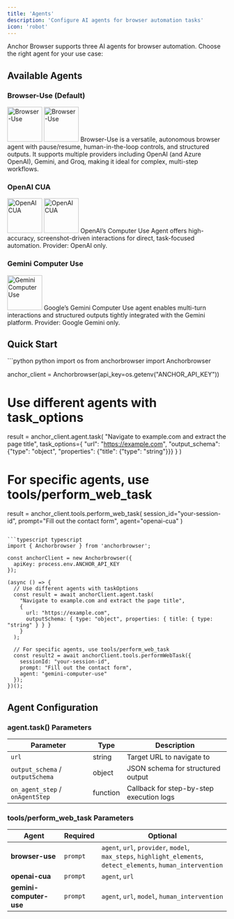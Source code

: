 ```yaml
---
title: 'Agents'
description: 'Configure AI agents for browser automation tasks'
icon: 'robot'
---
```


Anchor Browser supports three AI agents for browser automation. Choose the right agent for your use case:

## Available Agents

### Browser-Use (Default)
<!-- Light mode image -->
<img src="/images/agent-browser-use-icon-light.svg" alt="Browser-Use" width="80" noZoom className="float-right ml-3 block dark:hidden" />
<!-- Dark mode image -->
<img src="/images/agent-browser-use-icon-dark.svg" alt="Browser-Use" width="80" noZoom className="float-right ml-3 hidden dark:block" />
Browser-Use is a versatile, autonomous browser agent with pause/resume, human-in-the-loop controls, and structured outputs. It supports multiple providers including OpenAI (and Azure OpenAI), Gemini, and Groq, making it ideal for complex, multi-step workflows.

### OpenAI CUA 
<!-- Light mode image -->
<img src="/images/agent-openai-light.svg" alt="OpenAI CUA" width="80" noZoom className="float-right ml-3 block dark:hidden" />
<!-- Dark mode image -->
<img src="/images/agent-openai-dark.svg" alt="OpenAI CUA" width="80" noZoom className="float-right ml-3 hidden dark:block" />
OpenAI’s Computer Use Agent offers high-accuracy, screenshot-driven interactions for direct, task-focused automation. Provider: OpenAI only.

### Gemini Computer Use
<img src="/images/agent-gemini-color.png" alt="Gemini Computer Use" width="80" noZoom className="float-right ml-3" />
Google’s Gemini Computer Use agent enables multi-turn interactions and structured outputs tightly integrated with the Gemini platform. Provider: Google Gemini only.

## Quick Start

<Accordion title="Code example - Using Agents" defaultOpen>
<CodeGroup>
```python python
import os
from anchorbrowser import Anchorbrowser

anchor_client = Anchorbrowser(api_key=os.getenv("ANCHOR_API_KEY"))

# Use different agents with task_options
result = anchor_client.agent.task(
    "Navigate to example.com and extract the page title",
    task_options={
        "url": "https://example.com",
        "output_schema": {"type": "object", "properties": {"title": {"type": "string"}}}
    }
)

# For specific agents, use tools/perform_web_task
result = anchor_client.tools.perform_web_task(
    session_id="your-session-id",
    prompt="Fill out the contact form",
    agent="openai-cua"
)
```

```typescript typescript
import { Anchorbrowser } from 'anchorbrowser';

const anchorClient = new Anchorbrowser({ 
  apiKey: process.env.ANCHOR_API_KEY 
});

(async () => {
  // Use different agents with taskOptions
  const result = await anchorClient.agent.task(
    "Navigate to example.com and extract the page title",
    {
      url: "https://example.com",
      outputSchema: { type: "object", properties: { title: { type: "string" } } }
    }
  );

  // For specific agents, use tools/perform_web_task
  const result2 = await anchorClient.tools.performWebTask({
    sessionId: "your-session-id",
    prompt: "Fill out the contact form",
    agent: "gemini-computer-use"
  });
})();
```
</CodeGroup>
</Accordion>

## Agent Configuration

### agent.task() Parameters
| Parameter | Type | Description |
|-----------|------|-------------|
| `url` | string | Target URL to navigate to |
| `output_schema` / `outputSchema` | object | JSON schema for structured output |
| `on_agent_step` / `onAgentStep` | function | Callback for step-by-step execution logs |

### tools/perform_web_task Parameters
| Agent | Required | Optional |
|-------|----------|----------|
| **browser-use** | `prompt` | `agent`, `url`, `provider`, `model`, `max_steps`, `highlight_elements`, `detect_elements`, `human_intervention` |
| **openai-cua** | `prompt` | `agent`, `url` |
| **gemini-computer-use** | `prompt` | `agent`, `url`, `model`, `human_intervention` |
